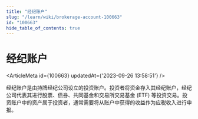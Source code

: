 ```yaml
---
title: "经纪账户"
slug: "/learn/wiki/brokerage-account-100663"
id: "100663"
hide_table_of_contents: true
---
```



# 经纪账户

<ArticleMeta id={100663} updatedAt={'2023-09-26 13:58:51'} />
<div className='border-solid border-b border-t-0 my-4 border-[var(--ifm-color-gray-300)]' />

经纪账户是由持牌经纪公司设立的投资账户。投资者将资金存入其经纪账户，经纪公司代表其进行股票、债券、共同基金和交易所交易基金 (ETF) 等投资交易。投资账户中的资产属于投资者，通常需要将从账户中获得的收益作为应税收入进行申报。
